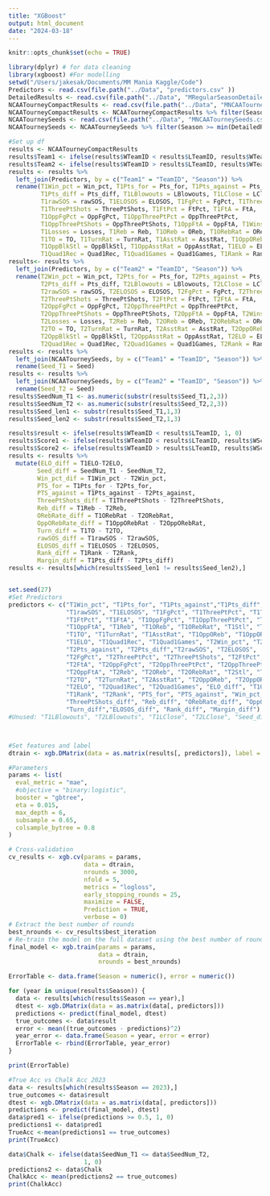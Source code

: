 ```yaml
---
title: "XGBoost"
output: html_document
date: "2024-03-18"
---
```


```r
knitr::opts_chunk$set(echo = TRUE)
```

```r
library(dplyr) # for data cleaning
library(xgboost) #For modelling
setwd("/Users/jakesak/Documents/MM Mania Kaggle/Code")
Predictors <- read.csv(file.path("../Data", "predictors.csv" ))
DetailedResults <- read.csv(file.path("../Data", "MRegularSeasonDetailedResults.csv" ))
NCAATourneyCompactResults <- read.csv(file.path("../Data", "MNCAATourneyCompactResults.csv" ))
NCAATourneyCompactResults <- NCAATourneyCompactResults %>% filter(Season >= min(DetailedResults$Season))
NCAATourneySeeds <- read.csv(file.path("../Data", "MNCAATourneySeeds.csv" ))
NCAATourneySeeds <- NCAATourneySeeds %>% filter(Season >= min(DetailedResults$Season))
```

```r
#Set up df
results <- NCAATourneyCompactResults
results$Team1 <- ifelse(results$WTeamID < results$LTeamID, results$WTeamID, results$LTeamID)
results$Team2 <- ifelse(results$WTeamID > results$LTeamID, results$WTeamID, results$LTeamID)
results <- results %>% 
  left_join(Predictors, by = c("Team1" = "TeamID", "Season")) %>% 
  rename(T1Win_pct = Win_pct, T1Pts_for = Pts_for, T1Pts_against = Pts_against, 
         T1Pts_diff = Pts_diff, T1LBlowouts = LBlowouts, T1LClose = LClose, 
         T1rawSOS = rawSOS, T1ELOSOS = ELOSOS, T1FgPct = FgPct, T1ThreePtPct = ThreePtPct, 
         T1ThreePtShots = ThreePtShots, T1FtPct = FtPct, T1FtA = FtA,
         T1OppFgPct = OppFgPct, T1OppThreePtPct = OppThreePtPct, 
         T1OppThreePtShots = OppThreePtShots, T1OppFtA = OppFtA, T1Wins = Wins, 
         T1Losses = Losses, T1Reb = Reb, T1OReb = OReb, T1ORebRat = ORebRat, T1Stl = Stl, T1Blk = Blk,
         T1TO = TO, T1TurnRat = TurnRat, T1AsstRat = AsstRat, T1OppOReb = OppOReb, T1OppORebRat = OppORebRat, 
         T1OppBlkStl = OppBlkStl, T1OppAsstRat = OppAsstRat, T1ELO = ELO,
         T1Quad1Rec = Quad1Rec, T1Quad1Games = Quad1Games, T1Rank = Rank)
results<- results %>% 
  left_join(Predictors, by = c("Team2" = "TeamID", "Season")) %>% 
  rename(T2Win_pct = Win_pct, T2Pts_for = Pts_for, T2Pts_against = Pts_against,
         T2Pts_diff = Pts_diff, T2LBlowouts = LBlowouts, T2LClose = LClose, 
         T2rawSOS = rawSOS, T2ELOSOS = ELOSOS, T2FgPct = FgPct, T2ThreePtPct = ThreePtPct, 
         T2ThreePtShots = ThreePtShots, T2FtPct = FtPct, T2FtA = FtA,
         T2OppFgPct = OppFgPct, T2OppThreePtPct = OppThreePtPct, 
         T2OppThreePtShots = OppThreePtShots, T2OppFtA = OppFtA, T2Wins = Wins, 
         T2Losses = Losses, T2Reb = Reb, T2OReb = OReb, T2ORebRat = ORebRat, T2Stl = Stl, T2Blk = Blk,
         T2TO = TO, T2TurnRat = TurnRat, T2AsstRat = AsstRat, T2OppOReb = OppOReb, T2OppORebRat = OppORebRat, 
         T2OppBlkStl = OppBlkStl, T2OppAsstRat = OppAsstRat, T2ELO = ELO,
         T2Quad1Rec = Quad1Rec, T2Quad1Games = Quad1Games, T2Rank = Rank)
results <- results %>%
  left_join(NCAATourneySeeds, by = c("Team1" = "TeamID", "Season")) %>%
  rename(Seed_T1 = Seed)
results <- results %>%
  left_join(NCAATourneySeeds, by = c("Team2" = "TeamID", "Season")) %>%
  rename(Seed_T2 = Seed)
results$SeedNum_T1 <- as.numeric(substr(results$Seed_T1,2,3))
results$SeedNum_T2 <- as.numeric(substr(results$Seed_T2,2,3))
results$Seed_len1 <- substr(results$Seed_T1,1,3)
results$Seed_len2 <- substr(results$Seed_T2,1,3)

results$result <- ifelse(results$WTeamID < results$LTeamID, 1, 0)
results$Score1 <- ifelse(results$WTeamID < results$LTeamID, results$WScore, results$LScore)
results$Score2 <- ifelse(results$WTeamID > results$LTeamID, results$WScore, results$LScore)
results <- results %>%
  mutate(ELO_diff = T1ELO-T2ELO,
        Seed_diff = SeedNum_T1 - SeedNum_T2,
        Win_pct_dif = T1Win_pct - T2Win_pct,
        PTS_for = T1Pts_for - T2Pts_for,
        PTS_against = T1Pts_against - T2Pts_against,
        ThreePtShots_diff = T1ThreePtShots - T2ThreePtShots,
        Reb_diff = T1Reb - T2Reb,
        ORebRate_diff = T1ORebRat - T2ORebRat,
        OppORebRate_diff = T1OppORebRat - T2OppORebRat,
        Turn_diff = T1TO - T2TO,
        rawSOS_diff = T1rawSOS - T2rawSOS,
        ELOSOS_diff = T1ELOSOS - T2ELOSOS,
        Rank_diff = T1Rank - T2Rank,
        Margin_diff = T1Pts_diff - T2Pts_diff)
results <- results[which(results$Seed_len1 != results$Seed_len2),]


set.seed(27)
#Set Predictors
predictors <- c("T1Win_pct", "T1Pts_for", "T1Pts_against","T1Pts_diff", 
                "T1rawSOS", "T1ELOSOS", "T1FgPct", "T1ThreePtPct", "T1ThreePtShots",
                "T1FtPct", "T1FtA", "T1OppFgPct", "T1OppThreePtPct", "T1OppThreePtShots", 
                "T1OppFtA", "T1Reb", "T1OReb", "T1ORebRat", "T1Stl", "T1Blk",
                "T1TO", "T1TurnRat", "T1AsstRat", "T1OppOReb", "T1OppORebRat", "T1OppBlkStl", 
                "T1ELO", "T1Quad1Rec", "T1Quad1Games", "T2Win_pct", "T2Pts_for", 
                "T2Pts_against", "T2Pts_diff","T2rawSOS", "T2ELOSOS", 
                "T2FgPct", "T2ThreePtPct", "T2ThreePtShots", "T2FtPct", 
                "T2FtA", "T2OppFgPct", "T2OppThreePtPct", "T2OppThreePtShots", 
                "T2OppFtA", "T2Reb", "T2OReb", "T2ORebRat", "T2Stl", "T2Blk",
                "T2TO", "T2TurnRat", "T2AsstRat", "T2OppOReb", "T2OppORebRat","T2OppBlkStl",
                "T2ELO", "T2Quad1Rec", "T2Quad1Games", "ELO_diff", "T1OppAsstRat", "T2OppAsstRat",
                "T1Rank", "T2Rank", "PTS_for", "PTS_against", "Win_pct_dif", 
                "ThreePtShots_diff", "Reb_diff", "ORebRate_diff", "OppORebRate_diff", 
                "Turn_diff","ELOSOS_diff", "Rank_diff", "Margin_diff")
#Unused: "T1LBlowouts", "T2LBlowouts", "T1LClose", "T2LClose", "Seed_diff", "rawSOS_diff", "T1Wins", "T1Losses", "T2Wins", "T2Losses", 



#Set features and label
dtrain <- xgb.DMatrix(data = as.matrix(results[, predictors]), label = results$result)

#Parameters
params <- list(
  eval_metric = "mae",
  #objective = "binary:logistic",
  booster = "gbtree",
  eta = 0.015,
  max_depth = 6,
  subsample = 0.65,
  colsample_bytree = 0.8
)

# Cross-validation
cv_results <- xgb.cv(params = params,
                     data = dtrain,
                     nrounds = 3000,
                     nfold = 5,
                     metrics = "logloss",
                     early_stopping_rounds = 25,
                     maximize = FALSE,
                     Prediction = TRUE,
                     verbose = 0)
# Extract the best number of rounds
best_nrounds <- cv_results$best_iteration
# Re-train the model on the full dataset using the best number of rounds
final_model <- xgb.train(params = params,
                         data = dtrain,
                         nrounds = best_nrounds)
```


```r
ErrorTable <- data.frame(Season = numeric(), error = numeric())

for (year in unique(results$Season)) {
  data <- results[which(results$Season == year),]
  dtest <- xgb.DMatrix(data = as.matrix(data[, predictors]))
  predictions <- predict(final_model, dtest)
  true_outcomes <- data$result
  error <- mean((true_outcomes - predictions)^2)
  year_error <- data.frame(Season = year, error = error)
  ErrorTable <- rbind(ErrorTable, year_error)
}

print(ErrorTable)
```

```r
#True Acc vs Chalk Acc 2023
data <- results[which(results$Season == 2023),]
true_outcomes <- data$result
dtest <- xgb.DMatrix(data = as.matrix(data[, predictors]))
predictions <- predict(final_model, dtest)
data$pred1 <- ifelse(predictions >= 0.5, 1, 0)
predictions1 <- data$pred1
TrueAcc <-mean(predictions1 == true_outcomes)
print(TrueAcc)

data$Chalk <- ifelse(data$SeedNum_T1 <= data$SeedNum_T2, 
                     1, 0)
predictions2 <- data$Chalk
ChalkAcc <- mean(predictions2 == true_outcomes)
print(ChalkAcc)
```


